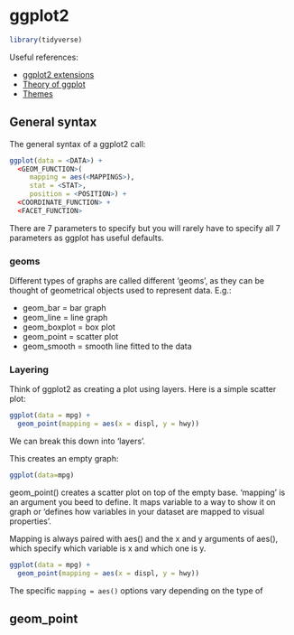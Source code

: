 # ggplot2

```r
library(tidyverse)
```


Useful references:

* [ggplot2 extensions](https://www.ggplot2-exts.org )
* [Theory of ggplot](http://ggplot2.tidyverse.org/reference/)
* [Themes](https://rstudio-pubs-static.s3.amazonaws.com/3364_d1a578f521174152b46b19d0c83cbe7e.html)

## General syntax

The general syntax of a ggplot2 call:

```r
ggplot(data = <DATA>) + 
  <GEOM_FUNCTION>(
     mapping = aes(<MAPPINGS>),
     stat = <STAT>, 
     position = <POSITION>) +
  <COORDINATE_FUNCTION> +
  <FACET_FUNCTION>
```

There are 7 parameters to specify but you will rarely have to specify all 7 parameters as ggplot has useful defaults.

### geoms

Different types of graphs are called different 'geoms', as they can be thought of geometrical objects used to represent data. E.g.:

* geom_bar = bar graph
* geom_line = line graph
* geom_boxplot = box plot        
* geom_point = scatter plot
* geom_smooth = smooth line fitted to the data

### Layering

Think of ggplot2 as creating a plot using layers. Here is a simple scatter plot: 
```r
ggplot(data = mpg) + 
  geom_point(mapping = aes(x = displ, y = hwy))
```

We can break this down into 'layers'.

This creates an empty graph:
```r
ggplot(data=mpg)
```

geom_point() creates a scatter plot on top of the empty base. 'mapping' is an argument you beed to define. It maps variable to a way to show it on graph or 'defines how variables in your dataset are mapped to visual properties'.

Mapping is always paired with aes() and the x and y arguments of aes(), which specify which variable is x and which one is y. 

```r
ggplot(data = mpg) + 
  geom_point(mapping = aes(x = displ, y = hwy))
```


The specific `mapping = aes()` options vary depending on the type of 





## geom_point



